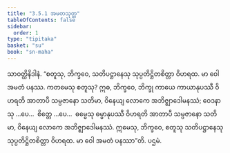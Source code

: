 ```yaml
---
title: "3.5.1 အမတသုတ္တ"
tableOfContents: false
sidebar:
  order: 1
type: "tipitaka"
basket: "su"
book: "sn-maha"
---
```



<DynamicBreadcrumb />

<Division number="407" book="sn-maha">

<Paragraph number="939" book="sn-maha">
သာဝတ္ထိနိဒါနံ. “စတူသု, ဘိက္ခဝေ, သတိပဋ္ဌာနေသု သုပ္ပတိဋ္ဌိတစိတ္တာ ဝိဟရထ. မာ ဝေါ အမတံ ပနဿ. ကတမေသု စတူသု? ဣဓ, ဘိက္ခဝေ, ဘိက္ခု ကာယေ ကာယာနုပဿီ ဝိဟရတိ အာတာပီ သမ္ပဇာနော သတိမာ, ဝိနေယျ လောကေ အဘိဇ္ဈာဒေါမနဿံ; ဝေဒနာသု …ပေ…  စိတ္တေ …ပေ…  ဓမ္မေသု ဓမ္မာနုပဿီ ဝိဟရတိ အာတာပီ သမ္ပဇာနော သတိမာ, ဝိနေယျ လောကေ အဘိဇ္ဈာဒေါမနဿံ. ဣမေသု, ဘိက္ခဝေ, စတူသု သတိပဋ္ဌာနေသု သုပ္ပတိဋ္ဌိတစိတ္တာ ဝိဟရထ. မာ ဝေါ အမတံ ပနဿာ”တိ.

</Paragraph>
</Division>

<Paragraph number="940" type="center" book="sn-maha">
ပဌမံ.
</Paragraph>